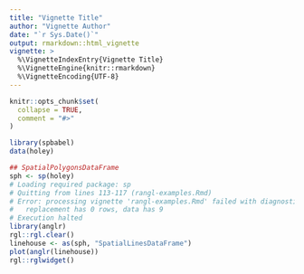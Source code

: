 ```yaml
---
title: "Vignette Title"
author: "Vignette Author"
date: "`r Sys.Date()`"
output: rmarkdown::html_vignette
vignette: >
  %\VignetteIndexEntry{Vignette Title}
  %\VignetteEngine{knitr::rmarkdown}
  %\VignetteEncoding{UTF-8}
---
```


```r
knitr::opts_chunk$set(
  collapse = TRUE,
  comment = "#>"
)
```
```r
library(spbabel)
data(holey)

## SpatialPolygonsDataFrame
sph <- sp(holey)
# Loading required package: sp
# Quitting from lines 113-117 (rangl-examples.Rmd) 
# Error: processing vignette 'rangl-examples.Rmd' failed with diagnostics:
#   replacement has 0 rows, data has 9
# Execution halted
library(anglr)
rgl::rgl.clear()
linehouse <- as(sph, "SpatialLinesDataFrame")
plot(anglr(linehouse))
rgl::rglwidget()
```
